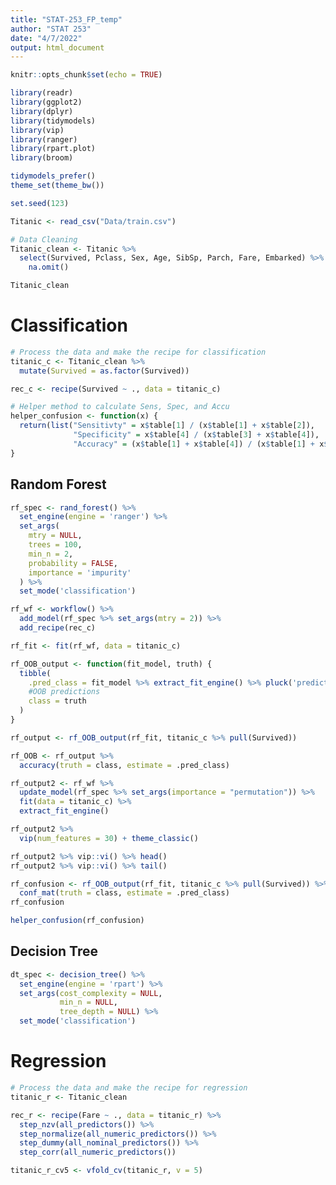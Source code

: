```yaml
---
title: "STAT-253_FP_temp"
author: "STAT 253"
date: "4/7/2022"
output: html_document
---
```


```r
knitr::opts_chunk$set(echo = TRUE)
```

```r
library(readr)
library(ggplot2)
library(dplyr)
library(tidymodels)
library(vip)
library(ranger)
library(rpart.plot)
library(broom)

tidymodels_prefer()
theme_set(theme_bw())

set.seed(123)

Titanic <- read_csv("Data/train.csv")
```

```r
# Data Cleaning
Titanic_clean <- Titanic %>% 
  select(Survived, Pclass, Sex, Age, SibSp, Parch, Fare, Embarked) %>% 
    na.omit()

Titanic_clean
```

# Classification

```r
# Process the data and make the recipe for classification
titanic_c <- Titanic_clean %>%
  mutate(Survived = as.factor(Survived))

rec_c <- recipe(Survived ~ ., data = titanic_c)
```

```r
# Helper method to calculate Sens, Spec, and Accu
helper_confusion <- function(x) {
  return(list("Sensitivty" = x$table[1] / (x$table[1] + x$table[2]),
              "Specificity" = x$table[4] / (x$table[3] + x$table[4]),
              "Accuracy" = (x$table[1] + x$table[4]) / (x$table[1] + x$table[2] + x$table[3] + x$table[4])))
}
```

## Random Forest

```r
rf_spec <- rand_forest() %>%
  set_engine(engine = 'ranger') %>%
  set_args(
    mtry = NULL,
    trees = 100,
    min_n = 2,
    probability = FALSE,
    importance = 'impurity'
  ) %>%
  set_mode('classification')

rf_wf <- workflow() %>%
  add_model(rf_spec %>% set_args(mtry = 2)) %>%
  add_recipe(rec_c)
```

```r
rf_fit <- fit(rf_wf, data = titanic_c)
```

```r
rf_OOB_output <- function(fit_model, truth) {
  tibble(
    .pred_class = fit_model %>% extract_fit_engine() %>% pluck('predictions'),
    #OOB predictions
    class = truth
  )
}

rf_output <- rf_OOB_output(rf_fit, titanic_c %>% pull(Survived))

rf_OOB <- rf_output %>%
  accuracy(truth = class, estimate = .pred_class)
```

```r
rf_output2 <- rf_wf %>%
  update_model(rf_spec %>% set_args(importance = "permutation")) %>%
  fit(data = titanic_c) %>%
  extract_fit_engine()

rf_output2 %>%
  vip(num_features = 30) + theme_classic()

rf_output2 %>% vip::vi() %>% head()
rf_output2 %>% vip::vi() %>% tail()
```

```r
rf_confusion <- rf_OOB_output(rf_fit, titanic_c %>% pull(Survived)) %>%
  conf_mat(truth = class, estimate = .pred_class)
rf_confusion
```

```r
helper_confusion(rf_confusion)
```

## Decision Tree

```r
dt_spec <- decision_tree() %>%
  set_engine(engine = 'rpart') %>%
  set_args(cost_complexity = NULL,
           min_n = NULL,
           tree_depth = NULL) %>%
  set_mode('classification') 
```


# Regression

```r
# Process the data and make the recipe for regression
titanic_r <- Titanic_clean

rec_r <- recipe(Fare ~ ., data = titanic_r) %>%
  step_nzv(all_predictors()) %>% 
  step_normalize(all_numeric_predictors()) %>% 
  step_dummy(all_nominal_predictors()) %>% 
  step_corr(all_numeric_predictors())

titanic_r_cv5 <- vfold_cv(titanic_r, v = 5)
```





